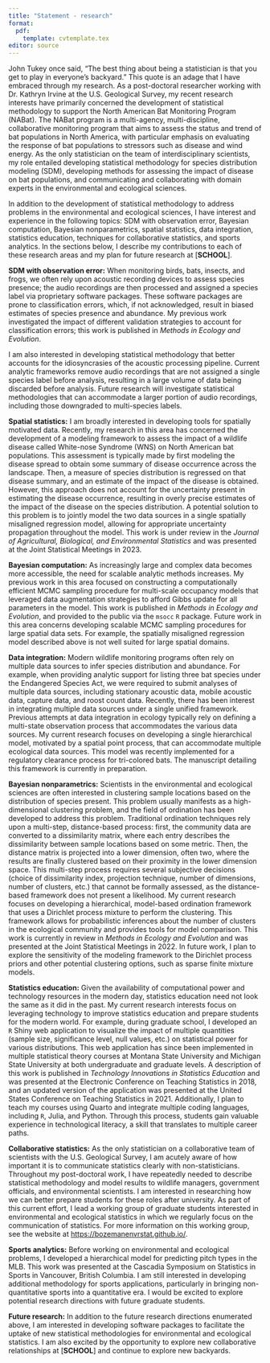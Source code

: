 ```yaml
---
title: "Statement - research"
format: 
  pdf:
    template: cvtemplate.tex
editor: source
---
```

<!-- advice: https://crlt.umich.edu/sites/default/files/resource_files/CRLT_no23.pdf -->

\begin{flushright}
Christian Stratton

\href{mailto:christianstratton@montana.edu}{christianstratton@montana.edu}

(406) 261-9426
\end{flushright}

\begin{center}
\textbf{Statement on research} 
\end{center}

John Tukey once said, "The best thing about being a statistician is that you get to play in everyone's backyard." This quote is an adage that I have embraced through my research. As a post-doctoral researcher working with Dr. Kathryn Irvine at the U.S. Geological Survey, my recent research interests have primarily concerned the development of statistical methodology to support the North American Bat Monitoring Program (NABat). The NABat program is a multi-agency, multi-discipline, collaborative monitoring program that aims to assess the status and trend of bat populations in North America, with particular emphasis on evaluating the response of bat populations to stressors such as disease and wind energy. As the only statistician on the team of interdisciplinary scientists, my role entailed developing statistical methodology for species distribution modeling (SDM), developing methods for assessing the impact of disease on bat populations, and communicating and collaborating with domain experts in the environmental and ecological sciences. 

\vspace*{2mm}

In addition to the development of statistical methodology to address problems in the environmental and ecological sciences, I have interest and experience in the following topics: SDM with observation error, Bayesian computation, Bayesian nonparametrics, spatial statistics, data integration, statistics education, techniques for collaborative statistics, and sports analytics. In the sections below, I describe my contributions to each of these research areas and my plan for future research at [**SCHOOL**].

\vspace*{2mm}

**SDM with observation error:** When monitoring birds, bats, insects, and frogs, we often rely upon acoustic recording devices to assess species presence; the audio recordings are then processed and assigned a species label via proprietary software packages. These software packages are prone to classification errors, which, if not acknowledged, result in biased estimates of species presence and abundance. My previous work investigated the impact of different validation strategies to account for classification errors; this work is published in *Methods in Ecology and Evolution*. 
\vspace*{2mm}

I am also interested in developing statistical methodology that better accounts for the idiosyncrasies of the acoustic processing pipeline. Current analytic frameworks remove audio recordings that are not assigned a single species label before analysis, resulting in a large volume of data being discarded before analysis. Future research will investigate statistical methodologies that can accommodate a larger portion of audio recordings, including those downgraded to multi-species labels. 

\vspace*{2mm}

**Spatial statistics:** I am broadly interested in developing tools for spatially motivated data. Recently, my research in this area has concerned the development of a modeling framework to assess the impact of a wildlife disease called White-nose Syndrome (WNS) on North American bat populations. This assessment is typically made by first modeling the disease spread to obtain some summary of disease occurrence across the landscape. Then, a measure of species distribution is regressed on that disease summary, and an estimate of the impact of the disease is obtained. However, this approach does not account for the uncertainty present in estimating the disease occurrence, resulting in overly precise estimates of the impact of the disease on the species distribution. A potential solution to this problem is to jointly model the two data sources in a single spatially misaligned regression model, allowing for appropriate uncertainty propagation throughout the model. This work is under review in the *Journal of Agricultural, Biological, and Environmental Statistics* and was presented at the Joint Statistical Meetings in 2023. 

\vspace*{2mm}

**Bayesian computation:** As increasingly large and complex data becomes more accessible, the need for scalable analytic methods increases. My previous work in this area focused on constructing a computationally efficient MCMC sampling procedure for multi-scale occupancy models that leveraged data augmentation strategies to afford Gibbs update for all parameters in the model. This work is published in *Methods in Ecology and Evolution*, and provided to the public via the `msocc` `R` package. Future work in this area concerns developing scalable MCMC sampling procedures for large spatial data sets. For example, the spatially misaligned regression model described above is not well suited for large spatial domains. 
\vspace*{2mm}

**Data integration:** Modern wildlife monitoring programs often rely on multiple data sources to infer species distribution and abundance. For example, when providing analytic support for listing three bat species under the Endangered Species Act, we were required to submit analyses of multiple data sources, including stationary acoustic data, mobile acoustic data, capture data, and roost count data. Recently, there has been interest in integrating multiple data sources under a single unified framework. Previous attempts at data integration in ecology typically rely on defining a multi-state observation process that accommodates the various data sources. My current research focuses on developing a single hierarchical model, motivated by a spatial point process, that can accommodate multiple ecological data sources. This model was recently implemented for a regulatory clearance process for tri-colored bats. The manuscript detailing this framework is currently in preparation. 

\vspace*{2mm}

**Bayesian nonparametrics:** Scientists in the environmental and ecological sciences are often interested in clustering sample locations based on the distribution of species present. This problem usually manifests as a high-dimensional clustering problem, and the field of ordination has been developed to address this problem. Traditional ordination techniques rely upon a multi-step, distance-based process: first, the community data are converted to a dissimilarity matrix, where each entry describes the dissimilarity between sample locations based on some metric. Then, the distance matrix is projected into a lower dimension, often two, where the results are finally clustered based on their proximity in the lower dimension space. This multi-step process requires several subjective decisions (choice of dissimilarity index, projection technique, number of dimensions, number of clusters, etc.) that cannot be formally assessed, as the distance-based framework does not present a likelihood. My current research focuses on developing a hierarchical, model-based ordination framework that uses a Dirichlet process mixture to perform the clustering. This framework allows for probabilistic inferences about the number of clusters in the ecological community and provides tools for model comparison. This work is currently in review in *Methods in Ecology and Evolution* and was presented at the Joint Statistical Meetings in 2022. In future work, I plan to explore the sensitivity of the modeling framework to the Dirichlet process priors and other potential clustering options, such as sparse finite mixture models. 

\vspace*{2mm}

**Statistics education:** Given the availability of computational power and technology resources in the modern day, statistics education need not look the same as it did in the past. My current research interests focus on leveraging technology to improve statistics education and prepare students for the modern world. For example, during graduate school, I developed an `R` Shiny web application to visualize the impact of multiple quantities (sample size, significance level, null values, etc.) on statistical power for various distributions. This web application has since been implemented in multiple statistical theory courses at Montana State University and Michigan State University at both undergraduate and graduate levels. A description of this work is published in *Technology Innovations in Statistics Education* and was presented at the Electronic Conference on Teaching Statistics in 2018, and an updated version of the application was presented at the United States Conference on Teaching Statistics in 2021. Additionally, I plan to teach my courses using Quarto and integrate multiple coding languages, including `R`, Julia, and Python. Through this process, students gain valuable experience in technological literacy, a skill that translates to multiple career paths. 

\vspace*{2mm}

**Collaborative statistics:** As the only statistician on a collaborative team of scientists with the U.S. Geological Survey, I am acutely aware of how important it is to communicate statistics clearly with non-statisticians. Throughout my post-doctoral work, I have repeatedly needed to describe statistical methodology and model results to wildlife managers, government officials, and environmental scientists. I am interested in researching how we can better prepare students for these roles after university. As part of this current effort, I lead a working group of graduate students interested in environmental and ecological statistics in which we regularly focus on the communication of statistics. For more information on this working group, see the website at [https://bozemanenvrstat.github.io/](https://bozemanenvrstat.github.io/). 

\vspace*{2mm}

**Sports analytics:** Before working on environmental and ecological problems, I developed a hierarchical model for predicting pitch types in the MLB. This work was presented at the Cascadia Symposium on Statistics in Sports in Vancouver, British Columbia. I am still interested in developing additional methodology for sports applications, particularly in bringing non-quantitative sports into a quantitative era. I would be excited to explore potential research directions with future graduate students. 

\vspace*{2mm}

**Future research:** In addition to the future research directions enumerated above, I am interested in developing software packages to facilitate the uptake of new statistical methodologies for environmental and ecological statistics. I am also excited by the opportunity to explore new collaborative relationships at [**SCHOOL**] and continue to explore new backyards.
